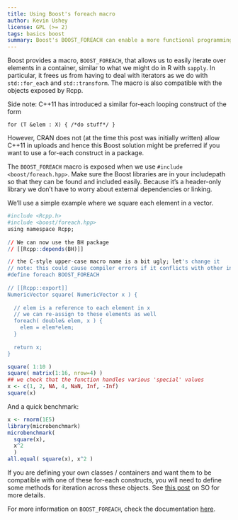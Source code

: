 ```yaml
---
title: Using Boost's foreach macro
author: Kevin Ushey
license: GPL (>= 2)
tags: basics boost
summary: Boost's BOOST_FOREACH can enable a more functional programming style.
---
```

 
Boost provides a macro, `BOOST_FOREACH`, that allows us to easily iterate
over elements in a container, similar to what we might
do in R with `sapply`.
In particular, it frees us from having to deal with iterators as we do with 
`std::for_each` and `std::transform`. The macro is also compatible with the 
objects exposed by Rcpp.
 
Side note: C++11 has introduced a similar for-each looping construct of the form
 
    for (T &elem : X) { /*do stuff*/ } 
    
However, CRAN does not (at the time this post was initially written) allow C++11 in uploads and 
hence this Boost solution might be preferred if you want to use a for-each 
construct in a package.
 
The `BOOST_FOREACH` macro is exposed when we use `#include <boost/foreach.hpp>`.
Make sure the Boost libraries are in your includepath so that they can be found and
included easily. Because it's a header-only library we don't have to worry
about external dependencies or linking.
 
We'll use a simple example where we square each element in a vector.
 
```r
#include <Rcpp.h>
#include <boost/foreach.hpp>
using namespace Rcpp;
 
// We can now use the BH package
// [[Rcpp::depends(BH)]]

// the C-style upper-case macro name is a bit ugly; let's change it
// note: this could cause compiler errors if it conflicts with other includes
#define foreach BOOST_FOREACH
 
// [[Rcpp::export]]
NumericVector square( NumericVector x ) {
  
  // elem is a reference to each element in x
  // we can re-assign to these elements as well
  foreach( double& elem, x ) {
    elem = elem*elem;
  }
  
  return x;
}
```
 
```r
square( 1:10 )
square( matrix(1:16, nrow=4) )
## we check that the function handles various 'special' values
x <- c(1, 2, NA, 4, NaN, Inf, -Inf)
square(x)
```
 
And a quick benchmark:
 
```r
x <- rnorm(1E5)
library(microbenchmark)
microbenchmark(
  square(x),
  x^2
  )
all.equal( square(x), x^2 )
```
 
If you are defining your own classes / containers and want them to be compatible 
with one of these for-each constructs, you will need to define some methods for
iteration across these objects. See 
[this post](http://stackoverflow.com/questions/7562356/c11-foreach-syntax-and-custom-iterator) 
on SO for more details.
 
For more information on `BOOST_FOREACH`, check the documentation 
[here](http://www.boost.org/doc/libs/1_52_0/doc/html/foreach.html).
